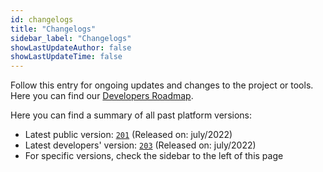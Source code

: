 ```yaml
---
id: changelogs
title: "Changelogs"
sidebar_label: "Changelogs"
showLastUpdateAuthor: false
showLastUpdateTime: false
---
```


Follow this entry for ongoing updates and changes to the project or tools.
Here you can find our [Developers Roadmap](https://trello.com/b/1V10E4IB/overwolf-roadmap).

Here you can find a summary of all past platform versions:
* Latest public version: [`201`](changelogs/2022/july/201) (Released on: july/2022)
* Latest developers' version: [`203`](changelogs/2022/july/203) (Released on: july/2022)
* For specific versions, check the sidebar to the left of this page